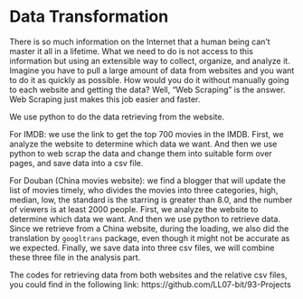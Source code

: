 # Data Transformation

There is so much information on the Internet that a human being can’t master it all in a lifetime. What we need to do is not access to this information but using an extensible way to collect, organize, and analyze it. Imagine you have to pull a large amount of data from websites and you want to do it as quickly as possible. How would you do it without manually going to each website and getting the data? Well, “Web Scraping” is the answer. Web Scraping just makes this job easier and faster.

We use python to do the data retrieving from the website.

For IMDB:
we use the link to get the top 700 movies in the IMDB. First, we analyze the website to determine which data we want. And then we use python to web scrap the data and change them into suitable form over pages, and save data into a csv file.

For Douban (China movies website):
we find a blogger that will update the list of movies timely, who divides the movies into three categories, high, median, low, the standard is the starring is greater than 8.0, and the number of viewers is at least 2000 people.
First, we analyze the website to determine which data we want. And then we use python to retrieve data. Since we retrieve from a China website, during the loading, we also did the translation by `googltrans` package, even though it might not be accurate as we expected. Finally, we save data into three csv files, we will combine these three file in the analysis part.

The codes for retrieving data from both websites and the relative csv files, you could find in the following link:
https://github.com/LL07-bit/93-Projects